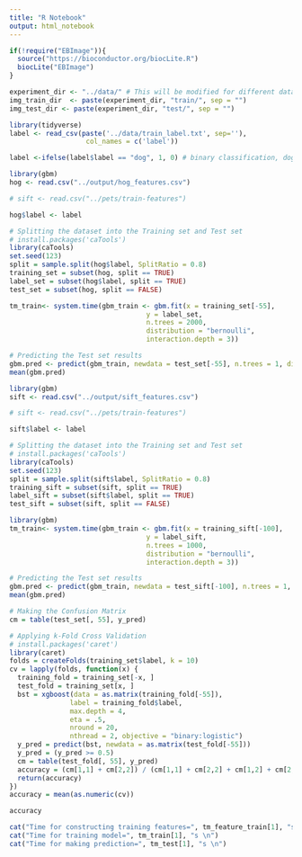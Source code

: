 ```yaml
---
title: "R Notebook"
output: html_notebook
---
```


```r
if(!require("EBImage")){
  source("https://bioconductor.org/biocLite.R")
  biocLite("EBImage")
}

```

```r
experiment_dir <- "../data/" # This will be modified for different data sets.
img_train_dir  <- paste(experiment_dir, "train/", sep = "")
img_test_dir <- paste(experiment_dir, "test/", sep = "")

```

```r
library(tidyverse)
label <- read_csv(paste('../data/train_label.txt', sep=''),
                   col_names = c('label'))

label <-ifelse(label$label == "dog", 1, 0) # binary classification, dog = 1, cat = 0. 

```

```r
library(gbm)
hog <- read.csv("../output/hog_features.csv")

# sift <- read.csv("../pets/train-features")

hog$label <- label

# Splitting the dataset into the Training set and Test set
# install.packages('caTools')
library(caTools)
set.seed(123)
split = sample.split(hog$label, SplitRatio = 0.8)
training_set = subset(hog, split == TRUE)
label_set = subset(hog$label, split == TRUE)
test_set = subset(hog, split == FALSE)

tm_train<- system.time(gbm_train <- gbm.fit(x = training_set[-55],
                                  y = label_set, 
                                  n.trees = 2000,
                                  distribution = "bernoulli",
                                  interaction.depth = 3))

# Predicting the Test set results
gbm.pred <- predict(gbm_train, newdata = test_set[-55], n.trees = 1, distribution = "bernoulli", interaction.depth = 3)
mean(gbm.pred)
```


```r
library(gbm)
sift <- read.csv("../output/sift_features.csv")

# sift <- read.csv("../pets/train-features")

sift$label <- label

# Splitting the dataset into the Training set and Test set
# install.packages('caTools')
library(caTools)
set.seed(123)
split = sample.split(sift$label, SplitRatio = 0.8)
training_sift = subset(sift, split == TRUE)
label_sift = subset(sift$label, split == TRUE)
test_sift = subset(sift, split == FALSE)

library(gbm)
tm_train<- system.time(gbm_train <- gbm.fit(x = training_sift[-100],
                                  y = label_sift, 
                                  n.trees = 1000,
                                  distribution = "bernoulli",
                                  interaction.depth = 3))

# Predicting the Test set results
gbm.pred <- predict(gbm_train, newdata = test_sift[-100], n.trees = 1, distribution = "bernoulli", interaction.depth = 3)
mean(gbm.pred)
```

```r
# Making the Confusion Matrix
cm = table(test_set[, 55], y_pred)

# Applying k-Fold Cross Validation
# install.packages('caret')
library(caret)
folds = createFolds(training_set$label, k = 10)
cv = lapply(folds, function(x) {
  training_fold = training_set[-x, ]
  test_fold = training_set[x, ]
  bst = xgboost(data = as.matrix(training_fold[-55]), 
               label = training_fold$label,
               max.depth = 4,
               eta = .5,
               nround = 20,
               nthread = 2, objective = "binary:logistic")
  y_pred = predict(bst, newdata = as.matrix(test_fold[-55]))
  y_pred = (y_pred >= 0.5)
  cm = table(test_fold[, 55], y_pred)
  accuracy = (cm[1,1] + cm[2,2]) / (cm[1,1] + cm[2,2] + cm[1,2] + cm[2,1])
  return(accuracy)
})
accuracy = mean(as.numeric(cv))
```
```r
accuracy
```


```r
cat("Time for constructing training features=", tm_feature_train[1], "s \n")
cat("Time for training model=", tm_train[1], "s \n")
cat("Time for making prediction=", tm_test[1], "s \n")

```

